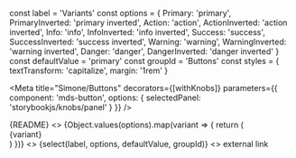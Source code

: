 const label = 'Variants'
const options = {
  Primary: 'primary',
  PrimaryInverted: 'primary inverted',
  Action: 'action',
  ActionInverted: 'action inverted',
  Info: 'info',
  InfoInverted: 'info inverted',
  Success: 'success',
  SuccessInverted: 'success inverted',
  Warning: 'warning',
  WarningInverted: 'warning inverted',
  Danger: 'danger',
  DangerInverted: 'danger inverted'
}
const defaultValue = 'primary'
const groupId = 'Buttons'
const styles = {
  textTransform: 'capitalize',
  margin: '1rem'
}

<Meta
  title="Simone/Buttons"
  decorators={[withKnobs]}
  parameters={{
    component: 'mds-button',
    options: { 
      selectedPanel: 'storybookjs/knobs/panel'
     }
  }}
/>

<Description>
    {README}
</Description>

<Preview withToolbar>
  <Story name="All">
    <>
      <link rel="stylesheet" type="text/css" href="/simone/overrides.css" />
      {Object.values(options).map(variant => {
        return (<div style={{margin: '10px 0'}}>
              <mds-button variant={variant}>
                <span class="btn condensed">{variant}</span>
              </mds-button>
            </div>)
      })}
    </>
  </Story>
</Preview>

<Story name="Button">
  <>
  <link rel="stylesheet" type="text/css" href="/simone/overrides.css" />
  <mds-button
    style={styles}
    variant={select(label, options, defaultValue, groupId)}
    disabled={boolean('Disabled', false, groupId)}
  >
    <span class="btn condensed">{select(label, options, defaultValue, groupId)}</span>
  </mds-button>
  </>
</Story>

<Story name="Anchor">
  <>
  <link rel="stylesheet" type="text/css" href="/simone/overrides.css" />
  <mds-button
    style={styles}
    href="https://www.google.com"
    target="_blank"
    variant={select(label, options, 'outlined rounded', groupId)}
    disabled={boolean('Disabled', false, groupId)}
  >
    <span class="btn condensed">external link</span>
  </mds-button>
  </>
</Story>